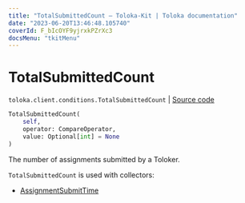 ```yaml
---
title: "TotalSubmittedCount — Toloka-Kit | Toloka documentation"
date: "2023-06-20T13:46:48.105740"
coverId: F_bIcOYF9yjrxkPZrXc3
docsMenu: "tkitMenu"
---
```


# TotalSubmittedCount

`toloka.client.conditions.TotalSubmittedCount` | [Source code](https://github.com/Toloka/toloka-kit/blob/v1.2.0/src/client/conditions.py#L364)

```python
TotalSubmittedCount(
    self,
    operator: CompareOperator,
    value: Optional[int] = None
)
```

The number of assignments submitted by a Toloker.

`TotalSubmittedCount` is used with collectors:
- [AssignmentSubmitTime](/docs/toloka-kit/reference/toloka.client.collectors.AssignmentSubmitTime)